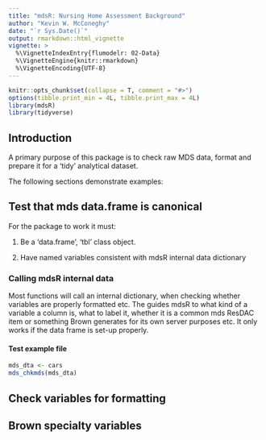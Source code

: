 ```yaml
---
title: "mdsR: Nursing Home Assessment Background"
author: "Kevin W. McConeghy"
date: "`r Sys.Date()`"
output: rmarkdown::html_vignette
vignette: >
  %\VignetteIndexEntry{flumodelr: 02-Data}
  %\VignetteEngine{knitr::rmarkdown}
  %\VignetteEncoding{UTF-8}
---
```


```r
knitr::opts_chunk$set(collapse = T, comment = "#>")
options(tibble.print_min = 4L, tibble.print_max = 4L)
library(mdsR)
library(tidyverse)
```

## Introduction  

A primary purpose of this package is to check raw MDS data, format and prepare it for a 'tidy' analytical dataset.  

The following sections demonstrate examples:  

## Test that mds data.frame is canonical  

For the package to work it must: 

 1) Be a 'data.frame', 'tbl' class object.  

 2) Have named variables consistent with mdsR internal data dictionary  
 
### Calling mdsR internal data  

Most functions will call an internal dictionary, when checking whether variables are properly formatted etc. The guides mdsR to what kind of a variable a column is, what to label it, whether it is a common mds ResDAC item or something Brown generates for its own server purposes etc. It only works if the data frame is set-up properly.   

#### Test example file  

```r
mds_dta <- cars
mds_chkmds(mds_dta)
```

## Check variables for formatting  


## Brown specialty variables  

